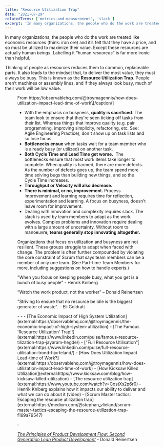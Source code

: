 ```yaml
---
title: "Resource Utilization Trap"
date: "2021-07-29"
relatedTerms: ['metrics-and-measurement', 'slack']
excerpt: 'In many organizations, the people who do the work are treated like economic resources'
---
```




In many organizations, the people who do the work are treated like economic resources (think: iron ore) and it’s felt that they have a price, and so must be utilized to maximize their value. Except these resources are actually human _beings_. Labelling it “human _resources_” is far more ironic than helpful.

Thinking of people as resources reduces them to common, replaceable parts. It also leads to the mindset that, to deliver the most value, they must always be busy. This is known as the **Resource Utilization Trap**. People aren’t machines or assembly lines, and if they always look busy, much of their work will be low value.

<Figure
  src={HowDoesUtilizationImpactLeadTimeOfWorkTroyMagennis1024x505}
  alt=""
  caption=""
/>
 From https://observablehq.com/@troymagennis/how-does-utilization-impact-lead-time-of-work\[/caption\]

- With the emphasis on busyness, **quality is sacrificed**. The team look to ensure that they're seen ticking off tasks from their list. Whereas things that improve quality (e.g. pair programming, improving simplicity, refactoring, etc. See: Agile Engineering Practice), don't show up on task lists and so lose focus.
- **Bottlenecks ensue** when tasks wait for a team member who is already busy (or utilized) on another task.
- **Both Cycle Time and Lead Time get worse.**  The bottlenecks ensure that most work items take longer to complete. When quality is harmed, there are more defects. As the number of defects goes up, the team spend more time solving bugs than building new things, and so the Cycle Time increases.
- ****Throughput or Velocity will also decrease.****
- **There is minimal, or no, improvement.** Process Improvement and learning requires time for reflection, experimentation and learning. A focus on busyness, doesn't leave room for improvement.
- Dealing with innovation and complexity requires slack. The slack is used by team members to adapt as the work evolves. Complex problems and innovation require dealing with a large amount of uncertainty. Without room to manoeuvre, **teams generally stop innovating altogether.**

Organizations that focus on utilization and busyness are not resilient. These groups struggle to adapt when faced with change. The problem is often further compounded by violating the core constraint of Scrum that says team members can be a member of only one team. (See Part-time Team Members for more, including suggestions on how to handle experts.)

"When you focus on keeping people busy, what you get is a bunch of busy people" - Henrik Kniberg

“Watch the work product, not the worker” – Donald Reinertsen

"Striving to ensure that no resource be idle is the biggest generator of waste". – Eli Goldratt

<HighlightBox heading="Resource Links" variant="resourceLinks">
- - - [The Economic Impact of High System Utilization](external:https://observablehq.com/@troymagennis/the-economic-impact-of-high-system-utilization)
        - [The Famous 'Resource Utilization'​ Trap!!](external:https://www.linkedin.com/pulse/famous-resource-tilization-trap-jayaram-hegde/)
        - ["Full Resource Utilisation"​](external:https://www.linkedin.com/pulse/full-resource-utilisation-trond-hjorteland/)
        - [How Does Utilization Impact Lead-time of Work?](external:https://observablehq.com/@troymagennis/how-does-utilization-impact-lead-time-of-work)
        - [How Kicksaw Killed Utilization](external:https://www.kicksaw.com/blog/how-kicksaw-killed-utilization)
        - [The resource utilization trap](external:https://www.youtube.com/watch?v=CostXs2p6r0) - Henrik Kniberg explains how it impacts our ability to deliver and what we can do about it (video)
        - [Scrum Master tactics: Escaping the resource utilization trap](external:https://medium.com/@stephan_vlieland/scrum-master-tactics-escaping-the-resource-utilization-trap-f169a79547)
</HighlightBox>

<HighlightBox heading="Related Books" variant="relatedBooks">:

[_The Principles of Product Development Flow: Second Generation Lean Product Development_](external:https://www.amazon.ca/Principles-Product-Development-Flow-Generation-ebook/dp/B00K7OWG7O/&tag=notesfromatoo-20) - Donald Reinertsen
</HighlightBox>
